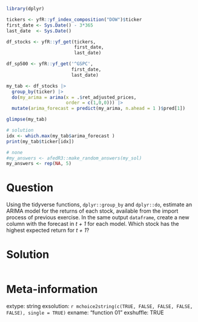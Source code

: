 ```r
library(dplyr)

tickers <- yfR::yf_index_composition("DOW")$ticker
first_date <- Sys.Date() - 3*365
last_date  <- Sys.Date()

df_stocks <- yfR::yf_get(tickers, 
                         first_date, 
                         last_date)

df_sp500 <- yfR::yf_get('^GSPC', 
                        first_date, 
                        last_date)

my_tab <- df_stocks |>
  group_by(ticker) |>
  do(my_arima = arima(x = .$ret_adjusted_prices, 
                      order = c(1,0,0))) |>
  mutate(arima_forecast = predict(my_arima, n.ahead = 1 )$pred[1])

glimpse(my_tab)

# solution
idx <- which.max(my_tab$arima_forecast )
print(my_tab$ticker[idx])
```

```r
# none
#my_answers <- afedR3::make_random_answers(my_sol)
my_answers <- rep(NA, 5)
```

Question
========

Using the tidyverse functions, `dplyr::group_by` and `dplyr::do`, estimate an ARIMA model for the returns of each stock, available from the import process of previous exercise. In the same output `dataframe`, create a new column with the forecast in _t + 1_ for each model. Which stock has the highest expected return for _t + 1_?


Solution
================

```r
```


Meta-information
================
extype: string
exsolution: `r mchoice2string(c(TRUE, FALSE, FALSE, FALSE, FALSE), single = TRUE)`
exname: "function 01"
exshuffle: TRUE

